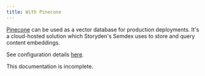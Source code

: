 ```yaml
---
title: With Pinecone
---
```


[Pinecone](https://www.pinecone.io/) can be used as a vector database for production deployments. It's a cloud-hosted solution which Storyden's Semdex uses to store and query content embeddings.

See configuration details [here](/docs/operation/configuration#semdex).

<Callout type="warn">This documentation is incomplete.</Callout>
